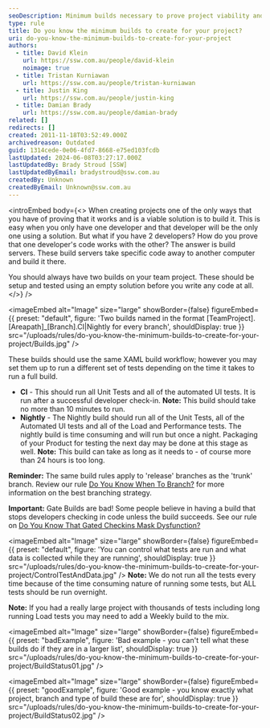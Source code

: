 ```yaml
---
seoDescription: Minimum builds necessary to prove project viability and success include CI and Nightly builds, with CI running unit tests and automated UI tests after successful check-ins, and Nightly building running all tests, including load and performance testing.
type: rule
title: Do you know the minimum builds to create for your project?
uri: do-you-know-the-minimum-builds-to-create-for-your-project
authors:
  - title: David Klein
    url: https://ssw.com.au/people/david-klein
    noimage: true
  - title: Tristan Kurniawan
    url: https://ssw.com.au/people/tristan-kurniawan
  - title: Justin King
    url: https://ssw.com.au/people/justin-king
  - title: Damian Brady
    url: https://ssw.com.au/people/damian-brady
related: []
redirects: []
created: 2011-11-18T03:52:49.000Z
archivedreason: Outdated
guid: 1314cede-0e06-4fd7-8668-e75ed103fcdb
lastUpdated: 2024-06-08T03:27:17.000Z
lastUpdatedBy: Brady Stroud [SSW]
lastUpdatedByEmail: bradystroud@ssw.com.au
createdBy: Unknown
createdByEmail: Unknown@ssw.com.au
---
```


<introEmbed
  body={<>
When creating projects one of the only ways that you have of proving that it works and is a viable solution is to build it. This is easy when you only have one developer and that developer will be the only one using a solution. But what if you have 2 developers? How do you prove that one developer's code works with the other? The answer is build servers. These build servers take specific code away to another computer and build it there.

You should always have two builds on your team project. These should be setup and tested using an empty solution before you write any code at all.
  </>}
/>

<imageEmbed
  alt="Image"
  size="large"
  showBorder={false}
  figureEmbed={{
    preset: "default",
    figure: 'Two builds named in the format [TeamProject].[Areapath]_[Branch].CI|Nightly for every branch',
    shouldDisplay: true
  }}
  src="/uploads/rules/do-you-know-the-minimum-builds-to-create-for-your-project/Builds.jpg"
/>

These builds should use the same XAML build workflow; however you may set them up to run a different set of tests depending on the time it takes to run a full build.

- **CI** - This should run all Unit Tests and all of the automated UI tests. It is run after a successful developer check-in.
  **Note:** This build should take no more than 10 minutes to run.
- **Nightly** - The Nightly build should run all of the Unit Tests, all of the Automated UI tests and all of the Load and Performance tests. The nightly build is time consuming and will run but once a night. Packaging of your Product for testing the next day may be done at this stage as well.
  **Note:** This build can take as long as it needs to - of course more than 24 hours is too long.

**Reminder:** The same build rules apply to 'release' branches as the 'trunk' branch. Review our rule [Do You Know When To Branch?](/do-you-know-when-to-branch) for more information on the best branching strategy.

**Important:** Gate Builds are bad! Some people believe in having a build that stops developers checking in code unless the build succeeds. See our rule on [Do You Know That Gated Checkins Mask Dysfunction?](/do-you-know-that-gated-checkins-mask-dysfunction)


<imageEmbed
  alt="Image"
  size="large"
  showBorder={false}
  figureEmbed={{
    preset: "default",
    figure: 'You can control what tests are run and what data is collected while they are running',
    shouldDisplay: true
  }}
  src="/uploads/rules/do-you-know-the-minimum-builds-to-create-for-your-project/ControlTestAndData.jpg"
/>
**Note:** We do not run all the tests every time because of the time consuming nature of running some tests, but ALL tests should be run overnight.

**Note:** If you had a really large project with thousands of tests including long running Load tests you may need to add a Weekly build to the mix.

<imageEmbed
  alt="Image"
  size="large"
  showBorder={false}
  figureEmbed={{
    preset: "badExample",
    figure: 'Bad example - you can\'t tell what these builds do if they are in a larger list',
    shouldDisplay: true
  }}
  src="/uploads/rules/do-you-know-the-minimum-builds-to-create-for-your-project/BuildStatus01.jpg"
/>

<imageEmbed
  alt="Image"
  size="large"
  showBorder={false}
  figureEmbed={{
    preset: "goodExample",
    figure: 'Good example - you know exactly what project, branch and type of build these are for',
    shouldDisplay: true
  }}
  src="/uploads/rules/do-you-know-the-minimum-builds-to-create-for-your-project/BuildStatus02.jpg"
/>
